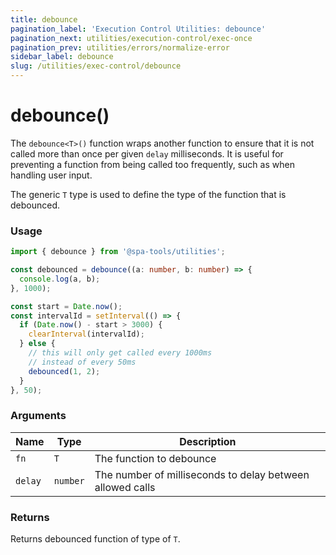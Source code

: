 ```yaml
---
title: debounce
pagination_label: 'Execution Control Utilities: debounce'
pagination_next: utilities/execution-control/exec-once
pagination_prev: utilities/errors/normalize-error
sidebar_label: debounce
slug: /utilities/exec-control/debounce
---
```



<PackageCaption packageName='@spa-tools/utilities' />

# debounce()

The `debounce<T>()` function wraps another function to ensure that it is not called more
than once per given `delay` milliseconds. It is useful for preventing a function from
being called too frequently, such as when handling user input.

The generic `T` type is used to define the type of the function that is debounced.

### Usage

```ts
import { debounce } from '@spa-tools/utilities';

const debounced = debounce((a: number, b: number) => {
  console.log(a, b);
}, 1000);

const start = Date.now();
const intervalId = setInterval(() => {
  if (Date.now() - start > 3000) {
    clearInterval(intervalId);
  } else {
    // this will only get called every 1000ms
    // instead of every 50ms
    debounced(1, 2);
  }
}, 50);
```

### Arguments

| Name    | Type     | Description                                               |
| ------- | -------- | --------------------------------------------------------- |
| `fn`    | `T`      | The function to debounce                                  |
| `delay` | `number` | The number of milliseconds to delay between allowed calls |

### Returns

Returns debounced function of type of `T`.
